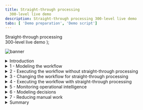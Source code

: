 ```yaml
---
title: Straight-through processing
  300-level live demo
description: Straight-through processing 300-level live demo
tabs: [ 'Demo preparation', 'Demo script']
---
```


  <span>
    Straight-through processing <br/> 300-level live demo
  </span> );

![banner](./images/BA_STP_300_Script_GitHub_banner_8-3-21_short.jpg)

<span id="top"></span>

<details>

<summary>Introduction</summary>
<br/>

Welcome to the straight-through processing demonstration.

<br/>

Today, I will demonstrate how the IBM Cloud Pak for Business Automation supports straight-through processing to automate customer refund requests quickly and easily. We’ll take advantage of the Pak’s workflow and decision management capabilities - along with operational intelligence - to show how business users can lead the effort to transform customer service.

<br/>

Let’s get started.

<br/>

(Demo intro slides <a href="https://ibm.box.com/s/5hlcqm9b22lnmsdrgt2ucki0z37drvad" target="_blank" rel="noreferrer">here</a>)

<br/>

(Printer-ready PDF of demo script <a href="./300-BA-STP-Demo-Script.pdf" target="_blank" rel="noreferrer">here</a>)

<br/>

**[Go to top](#top)**

</details>

<details>

<summary>1 - Modeling the workflow</summary>
<br/>

| **1.1** | **Introduce the refund request process without straight-through processing** |
| :--- | :--- |
| **Narration** | We will look at the process diagram for Focus Corp’s refund request process in Process Designer. Within this low-code environment, the process diagram will control the execution of each refund request. The process diagram adheres to the Business Process Model and Notation (BPMN) standard. We use drag-and-drop to build the process diagram from the palette on the right. This allows us to model the process steps and flow. From there, you can drill down to complete the implementation and testing of the process application. <br/> <br/> Looking at Focus Corp’s refund request process, customers can initiate returns directly from the company’s portal. Currently, each request is routed to a customer service agent for resolution. |
| **Action** &nbsp; 1.1.1 | Show the process diagram for Focus Corp’s **Request Refund without STP** (straight-through processing) in Process Designer, which you opened during your demo preparation. <br/><br/> <img src="./images/Step_1_final_screen.png" width="800" /> |

<br/>

**[Go to top](#top)**

</details>

<details>
<a id="SaaS"></a>
<summary>2 - Executing the workflow without straight-through processing </summary>
<br/>

<InlineNotification>
<strong>NOTE</strong>: The first part of this section is for <strong>SaaS only</strong>. For <strong>ROKS</strong>, please go <a href="#ROKS">here</a>.</InlineNotification>

<br/>

| **2.1** | **Task management and execution (SaaS only)** |
| :--- | :--- |
| **Narration** | The customer service agent uses the Process Portal to work on their tasks. It is also used to launch processes and view the process dashboards. |
| **Action** &nbsp; 2.1.1 | Show the **Process Portal** that you opened during your preparation. Navigator's Work Dashboard may also be used but note the capabilities are different and the default narration does not match. <br/><br/> <img src="./images/four.png" width="800" /><br/> |
| **Narration** | We are looking at the task list for the customer service agent. <br/> <br/> Process Portal is highly customizable to fit your organization's look and feel. The responsive user interface provides flexibility to get work done anywhere, at any time, on any device type, from a desktop device in the office to a mobile device at home or at a customer site. It can be configured through a set of options without having to customize the Process Portal application itself. <br/> <br/> Process Portal has a robust search capability. You can create a customized task list, for example, with specific business data, by saving task-based searches for later use. <br/> <br/> Customer service agents use the task list to organize and work on the tasks assigned to them. Our agent received a new investigation task. |
| **Action** &nbsp; 2.1.2 | Click any **Refund Investigation Issue** task. <br/><br/> <img src="./images/Step_2.1_SaaS_action_2.png" width="800" /><br/> |
| **Narration** | Once I open the task, I will have all the information needed to investigate the refund. Now, I'll claim the task. |
| **Action** &nbsp; 2.1.3 | Click **Claim Task**. <br/><br/> <img src="./images/Step_2.1_SaaS_action_3.png" width="800" /><br/> |
| **Narration** | Let’s review the request data and make an approval decision. |
| **Action** &nbsp; 2.1.4 | Click **Approve Refund**. <br/><br/> <img src="./images/Step_2.1_SaaS_action_4.png" width="800" /><br/> |
| **Narration** | Behind the scenes, the refund process is managed by workflow. Once the investigation task is completed, the system automatically updates Focus Corp’s ordering application and notifies the customer. <br/> <br/> Although the process is managed by workflow, there is currently no straight-through processing since every request must be examined by a customer service agent. Let’s go back to the process diagram and see how we can improve things with straight-through processing. |

<br/>
<a id="ROKS"></a>

<details>

<summary>2a - Executing the workflow without straight-through processing (ROKS only)</summary>
 <br/>

<InlineNotification><strong>NOTE</strong>: This section is for <strong>ROKS only</strong>. For <strong>SaaS</strong>, return to the <a href="#SaaS">top of section 2</a>.</InlineNotification><br/>

| **2.1** | **Task management and execution (ROKS)** |
| :--- | :--- |
| **Narration** | The customer service agent uses Workplace to work on their tasks. It is also used to launch processes and view the process dashboards. |
| **Action** &nbsp; 2.1.1 | Show the **Workplace** window that you opened during your preparation. <br/><br/> <img src="./images/Stu_4.4.4_Self_install.png" width="800" /> |
| **Narration** | We are looking at the task list for the customer service agent. <br/> <br/> Workplace is highly customizable to fit your organization's look and feel. The responsive user interface provides flexibility to get work done anywhere, at any time, on any device type, from a desktop device in the office to a mobile device at home or at a customer site. It can be configured though a set of options without having to customize the Workplace application itself. <br/> <br/> Workplace has a robust search capability. You can create a customized task list, for example, with specific business data, by saving task-based searches for later use. <br/> <br/> Customer service agents use the task list to organize and work on the tasks assigned to them. Our agent received a new investigation task. |
| **Action** &nbsp; 2.1.2 | Click any **Refund Investigation Issue** task. <br/><br/> <img src="./images/Step_2.1_ROKS_action_3.png" width="800" /> |
| **Narration** | Once I open the task, I will have all the information needed to investigate the refund. |
| **Action** &nbsp; 2.1.3 | Click **Approve Refund**. <br/><br/> <img src="./images/Step_2.1_ROKS_action_5.png" width="800" /> |
| **Narration** | Let’s review the request data and make an approval decision. Behind the scenes, the refund process is managed by workflow. Once the investigation task is completed, the system automatically updates Focus Corp’s ordering application and notifies the customer. <br/> <br/> Although the process is managed by workflow, there is currently no straight-through processing since every request must be examined by a customer service agent. Let’s go back to the process diagram and see how we can improve things with straight-through processing. |

<br/>

</details>

<br/>

**[Go to top](#top)**

</details>

<details>

<summary>3 - Changing the workflow for straight-through processing</summary>
<br/>

| **3.1** | **Introduce straight-through processing automation** |
| :--- | :--- |
| **Narration** | Let’s look at how we can streamline the refund process by combining workflow and decision management. |
| **Action** &nbsp; 3.1.1 | Go back to the **Process Designer** tab, and click **Processes** in the menu on the left side. Click **Request Refund**. <br/><br/> <img src="./images/Step_3.1_action_2.png" width="800" /><br/> |
| **Action** &nbsp; 3.1.2 | You will see the following process diagram. <br/><br/> <img src="./images/Step_3.1_final_screen.png" width="800" /><br/> |
| **Narration** | We’ve added a decision task to the workflow that will automatically look at each request and make a refund decision without human intervention. This means that most requests can now be approved or declined in real time. Those that can’t are still routed for manual investigation. <br/><br/> Therefore, we can achieve a significant amount of straight-through processing where we completely process refund requests without human intervention. |

<br/>

**[Go to top](#top)**

</details>

<details>
<summary>4 - Executing the workflow with straight-through processing</summary>
<br/>

| **4.1** | **Refund request approved** |
| :--- | :--- |
| **Narration** | Let’s look at how straight-through processing transforms the refund process. |
| **Action** &nbsp; 4.1.1 | Go to Focus Corp's **Your Returns and Refunds** page. <br/><br/> <img src="./images/Stu_7.2.png" width="800" /><br/> |
| **Action** &nbsp; 4.1.2 | Select the order ending in **AP**. <br/><br/> <img src="./images/Step_4.1_action_2.png" width="800" /><br/> |
| **Action** &nbsp; 4.1.3 | Click **Submit Request** to process the refund. <br/><br/> <img src="./images/Step_4.1_action_3.png" width="800" /><br/> |
| **Action** &nbsp; 4.1.4 | The process executes and generates a **Refund Approved** result. <br/><br/> <img src="./images/Step_4.1_results_screen.png" width="800" /><br/> |
| **Narration** | In this first example, when the customer submits the refund request, the criteria are evaluated by business rules and approval is granted in real time, avoiding a time-consuming manual investigation. |

<br/>

| **4.2** | **Refund request denied** |
| :--- | :--- |
| **Narration** | Let’s look at a second example. |
| **Action** &nbsp; 4.2.1 | Click **Submit Another Refund Request**. <br/><br/> <img src="./images/Step_4.2_action_1.png" width="800" /><br/> |
| **Action** &nbsp; 4.2.2 | Select the order ending in **DE**. <br/><br/> <img src="./images/Step_4.2_action_2.png" width="800" /><br/> |
| **Action** &nbsp; 4.2.3 | Click **Submit Request** to process the refund. <br/><br/> <img src="./images/Step_4.2_action_3.png" width="800" /><br/> |
| **Action** &nbsp; 4.2.4 | The process executes and generates a **Refund Denied** result. <br/><br/> <img src="./images/Step_4.2_results_screen.png" width="800" /><br/> |
| **Narration** | This request clearly did not meet Focus Corp's criteria and resulted in a denial because it was well outside the time window. Even though this refund request resulted in a denial, it was still straight-through processing because there is no manual work. |

<br/>

| **4.3** | **Refund request requires manual investigation** |
| :--- | :--- |
| **Narration** | But what if the business rules determine a request requires investigation? &nbsp; &nbsp; &nbsp; &nbsp; &nbsp; &nbsp; &nbsp; &nbsp; &nbsp; &nbsp; &nbsp; &nbsp; &nbsp; &nbsp; &nbsp; &nbsp; &nbsp; &nbsp; &nbsp; &nbsp; &nbsp; &nbsp; &nbsp; &nbsp; &nbsp; &nbsp; &nbsp; &nbsp; &nbsp; &nbsp; &nbsp; &nbsp; &nbsp; &nbsp; &nbsp; &nbsp; &nbsp; &nbsp; &nbsp; &nbsp; &nbsp; &nbsp; &nbsp; &nbsp; &nbsp; &nbsp; &nbsp; &nbsp; &nbsp; &nbsp; &nbsp; &nbsp; &nbsp; &nbsp; &nbsp; &nbsp; &nbsp; &nbsp; &nbsp; &nbsp; &nbsp; &nbsp; &nbsp; &nbsp; &nbsp; &nbsp; &nbsp; &nbsp; &nbsp; &nbsp; &nbsp; &nbsp; &nbsp; |
| **Action** &nbsp; 4.3.1 | Click **Submit Another Refund Request**. <br/><br/> <img src="./images/Step_4.3_action_1.png" width="800" /><br/> |
| **Action** &nbsp; 4.3.2 | Select the order ending in **MA**. <br/><br/> <img src="./images/Step_4.3_action_2.png" width="800" /><br/> |
| **Action** &nbsp; 4.3.3 | Click **Submit Request** to process the refund. &nbsp; &nbsp; &nbsp; &nbsp; &nbsp; &nbsp; &nbsp; &nbsp; &nbsp; &nbsp; &nbsp; &nbsp; &nbsp; &nbsp; &nbsp; &nbsp; &nbsp; ; <br/><br/> <img src="./images/Step_4.3_action_3.png" width="800" /><br/> |
| **Action** &nbsp; 4.3.4 | The process executes and generates a **Refund Investigation** result. &nbsp; &nbsp; &nbsp; &nbsp; &nbsp; &nbsp; &nbsp; &nbsp; &nbsp; &nbsp; &nbsp;  <br/><br/> <img src="./images/Step_4.3_results_screen.png" width="800" /><br/> |
| **Narration** | In this case, workflow routes the request to a customer service agent to do the investigation. &nbsp; &nbsp; &nbsp; &nbsp; &nbsp; &nbsp; &nbsp; &nbsp; &nbsp; &nbsp; &nbsp; &nbsp; &nbsp; &nbsp; &nbsp; &nbsp; &nbsp; &nbsp; &nbsp; &nbsp; &nbsp; &nbsp; &nbsp; &nbsp; &nbsp; &nbsp; &nbsp; &nbsp; &nbsp; &nbsp; &nbsp; &nbsp; &nbsp; &nbsp; &nbsp; &nbsp; &nbsp; &nbsp; &nbsp; &nbsp; &nbsp; &nbsp; &nbsp; &nbsp; &nbsp; &nbsp; &nbsp; &nbsp; &nbsp; &nbsp; &nbsp; &nbsp; &nbsp; &nbsp; &nbsp; &nbsp; &nbsp; &nbsp; &nbsp; &nbsp; &nbsp; &nbsp; &nbsp; &nbsp; &nbsp; &nbsp; &nbsp; &nbsp; &nbsp; &nbsp; &nbsp; &nbsp; &nbsp; &nbsp; &nbsp; &nbsp; &nbsp; &nbsp; &nbsp; &nbsp; &nbsp; &nbsp; &nbsp; &nbsp; &nbsp; &nbsp; &nbsp; &nbsp; &nbsp; &nbsp; &nbsp; &nbsp; &nbsp; &nbsp; &nbsp; &nbsp; &nbsp; &nbsp; &nbsp; &nbsp; &nbsp; &nbsp; &nbsp; &nbsp; &nbsp; &nbsp; &nbsp; &nbsp; &nbsp; &nbsp; &nbsp; &nbsp; |

<br/>

**[Go to top](#top)**

</details>

<details>
<summary>5 - Monitoring operational intelligence</summary>
<br/>

| **5.1** | **Review the refund dashboard** |
| :--- | :--- |
| **Narration** | Let’s look at the refund dashboard to see how much straight-through processing we’ve achieved. |
| **Action** &nbsp; 5.1.1 | Click the **Refund Dashboard** tab that you opened during your preparation. In this step, you are just speaking to the displayed dashboard. <br/><br/> <img src="./images/Step_5.1_action_1.png" width="800" /><br/> |
| **Narration** | So far, the percentage of manually processed requests is still around 70%, with the average manual investigation taking over two hours. <br/> <br/> Let’s look at what’s behind this dashboard. <br/> <br/> First, as the refund process runs, the system can collect and process historical data and make it available for visualization. <br/> <br/> Next, the Business Performance Center is a no-code monitoring application in the IBM Cloud Pak for Business Automation. Dashboards can be designed and shared in minutes that provide insight into important business activities and processes. You can prepare, design, and track visualizations of metrics, key performance indicators (KPIs), and other measurements of business performance in customizable dashboards. <br/> <br/> Additionally, the historical data can be used to feed a data lake to apply machine learning to your automations. For example, to make even more sophisticated refund decisions, we could use a data lake to incorporate machine learning into our refund process. The Cloud Pak for Business Automation includes some machine learning samples to help you get started. |

<br/>

**[Go to top](#top)**

</details>

<details>

<summary>6 - Modeling decisions</summary>
<br/>

| **6.1** | **Review the refund approval decision model** |
| :--- | :--- |
| **Narration** | Let’s look at how the business analyst can create and manage business rules to further increase straight-through processing. The business rules replicate how experts make refund decisions. <br/> <br/> Using no-code decision modeling, business analysts can easily author and test refund decision criteria. |
| **Action** &nbsp; 6.1.1 | Go to your **Decision Center** tab that you opened during your preparation. <br/><br/> <img src="./images/DecisionCenter.png" width="800" /><br/> |
| **Action** &nbsp; 6.1.2 | Click the decision service named **Refund Processing**. <br/><br/> <img src="./images/Step_6.1_action_2.png" width="800" /><br/> |
| **Action** &nbsp; 6.1.3 | When the **Refund Processing** decision screen appears, click **main**. <br/><br/> <img src="./images/Step_6.1_action_3.png" width="800" /><br/> |
| **Action** &nbsp; 6.1.4 | The next screen has several blue tabs at the top. Make sure **Decision Model** is selected. <br/><br/> <img src="./images/Step_6.1_action_4.png" width="800" /><br/> |
| **Narration** | This is the decision model for the refund request decision service. A decision model uses a diagram to break the decision (the top blue box) down into sub-decisions (additional blue boxes) and input data (green ovals), which all contribute to the final refund decision. &nbsp; &nbsp; &nbsp; &nbsp; &nbsp; &nbsp; &nbsp; &nbsp; &nbsp; &nbsp; &nbsp; &nbsp; &nbsp; &nbsp; &nbsp; &nbsp; &nbsp; &nbsp; &nbsp; &nbsp; &nbsp; &nbsp; &nbsp; &nbsp; &nbsp; &nbsp; &nbsp; &nbsp; &nbsp; &nbsp; &nbsp; &nbsp; &nbsp; &nbsp; &nbsp; &nbsp; &nbsp; &nbsp; &nbsp; &nbsp; &nbsp; &nbsp; &nbsp; &nbsp; &nbsp; &nbsp; &nbsp; &nbsp; |

<br/>

| **6.2** | **Review the decision tables** |
| :--- | :--- |
| **Narration** | To partially automate the refund request process, we’ve used two main decision tables. A decision table groups rules with similar conditions and actions but use different thresholds or values. |
| **Action** &nbsp; 6.2.1 | Click **Validate Time Window** in the decision diagram. <br/><br/> <img src="./images/Step_6.1_action_5.png" width="800" /><br/> |
| **Action** &nbsp; 6.2.2 | Click **Validate Time Window** in the **Decision logic** section on the left side of the screen, scrolling down as needed.  <br/><br/> <img src="./images/Step_6.1_action_6.png" width="800" /><br/> |
| **Narration** | The first decision table considers the customer’s reason for return, the days since order, and the condition of the item. These are the same criteria that a customer service agent would use to make a refund request decision, but now the decision is automated and executes in real time. |
| **Action** &nbsp; 6.2.3 | Close the **Validate Time Window** table. <br/><br/> <img src="./images/Step_6.1_action_7.png" width="800" /><br/> |
| **Action** &nbsp; 6.2.4 | Click **Validate Type of Goods** in the decision diagram. <br/><br/> <img src="./images/Step_6.1_action_8.png" width="800" /><br/> |
| **Action** &nbsp; 6.2.5 | Click **Validate Type of Goods** in the **Decision logic** section on the left side of the screen, scrolling down as needed. <br/><br/> <img src="./images/Step_6.1_action_9.png" width="800" /><br/> |
| **Narration** | The second sub-decision has a table that considers the type of item being returned together with its condition. |
| **Action** &nbsp; 6.2.6 | Close the **Validate Type of Goods** table. <br/><br/> <img src="./images/Step_6.1_action_10.png" width="800" /> <br/>|

<br/>

| **6.3** | **Make the final refund decision** |
| :--- | :--- |
| **Narration** | The final refund decision is made by combining the results of the 'Validate Time Window' and 'Validate Type of Goods' sub-decisions. &nbsp; &nbsp; &nbsp; &nbsp; &nbsp; &nbsp; &nbsp; &nbsp; &nbsp; &nbsp; &nbsp; &nbsp; &nbsp; &nbsp; &nbsp; &nbsp; &nbsp; &nbsp; &nbsp; &nbsp; &nbsp; &nbsp; &nbsp; &nbsp; &nbsp; &nbsp; &nbsp; &nbsp; &nbsp; &nbsp; &nbsp; &nbsp; &nbsp; &nbsp; &nbsp; &nbsp; &nbsp; &nbsp; &nbsp; &nbsp; &nbsp; &nbsp; &nbsp; &nbsp; &nbsp; &nbsp; &nbsp; &nbsp; &nbsp; &nbsp; &nbsp; &nbsp; &nbsp; &nbsp; &nbsp; &nbsp; &nbsp; &nbsp; &nbsp; &nbsp; &nbsp; &nbsp; &nbsp; &nbsp; &nbsp; &nbsp; &nbsp; &nbsp; &nbsp; &nbsp; &nbsp; &nbsp; &nbsp; |
| **Action** &nbsp; 6.3.1 | Click **Final Refund Decision** in the decision diagram. <br/><br/> <img src="./images/Step_6.1_action_11.png" width="800" /><br/> |
| **Action** &nbsp; 6.3.2 | Click **Manual Decision** in the **Decision logic** section on the left side of the screen, scrolling down as needed. <br/><br/> <img src="./images/Step_6.1_action_12.png" width="800" /><br/> |
| **Narration** | We’ve combined the two sub-decisions to make the final response using a simple text rule. <br/><br/> Business analysts can change the rules to achieve higher levels of straight-through processing or to adapt to changing business conditions. |
| **Action** &nbsp; 6.3.3 | Close the **Manual Decision** text rule. <br/><br/> <img src="./images/Step_6.1_action_13.png" width="800" /><br/> |

<br/>

**[Go to top](#top)**

</details>

<details>
<summary>7 - Reducing manual work</summary>
<br/>

| **7.1** | **Compare two versions of the refund decision model** |
| :---         | :--- |
| **Narration** | After running these rules for a few weeks, we realize we can further reduce manual investigations without increasing our risk. <br/> <br/> The decision model can be changed without having to change the underlying process application. <br/> <br/> The business analyst previously created a new version of the decision model to enhance the level of straight-through processing by reducing the number of manual investigations. <br/> <br/> Now, let’s compare the before and after versions to see what changed. |
| **Action** &nbsp; 7.1.1 | On the top left of the Decision Center, click the arrow next to **main** and select **Reduce Manual Processing**. <br/><br/> <img src="./images/Step_7.1_action_1.png" width="800" /><br/> |
| **Action** &nbsp; 7.1.2 | Click the **maximize** icon towards the top right of the Decision Center (right below the blue bar). This opens the Decision Model view. <br/><br/> <img src="./images/Step_7.1_action_2.png" width="800" /><br/> |
| **Action** &nbsp; 7.1.3 | Click the **Compare** icon on the top right of the Decision Model view. <br/><br/> <img src="./images/Step_7.1_action_3.png" width="800" /><br/> |
| **Action** &nbsp; 7.1.4 | When a window opens to prompt a comparison of V1.0 and the current version, click the **Compare** button. <br/><br/> <img src="./images/Step_7.1_action_4.png" width="800" /><br/> |
| **Action** &nbsp; 7.1.5 | Click the arrows next to the two changes on the top left to display rule changes above the two decision diagrams. <br/><br/> <img src="./images/Step_7.1_action_5.png" width="800" /><br/> |
| **Narration** | We select the two versions we wish to compare and see a side-by-side comparison of the two versions with details of the changes highlighted in the diagram and summarized above. &nbsp; &nbsp; &nbsp; &nbsp; &nbsp; &nbsp; &nbsp; &nbsp; &nbsp; &nbsp; &nbsp; &nbsp; &nbsp; &nbsp; &nbsp; &nbsp; &nbsp; &nbsp; &nbsp; &nbsp; &nbsp; &nbsp; &nbsp; &nbsp; &nbsp; &nbsp; |
| **Action** &nbsp; 7.1.6 | Click **Reduce Manual Processing** at the top left side of the page. <br/><br/> <img src="./images/Step_7.1_action_6.png" width="800" /><br/> |

<br/>

| **7.2** | **Test a new version of the refund decision model** |
| :---         | :--- |
| **Narration** | The business analyst can also validate that the updated rules pass the regression test suite. One or more test suites can be created and executed. Let’s run one now and review the results. |
| **Action** &nbsp; 7.2.1 | Click the **Tests** tab. <br/><br/> <img src="./images/Step_7.1_action_7.png" width="800" /><br/> |
| **Action** &nbsp; 7.2.2 | Click the **run** icon next to **Refund Process Operation**. <br/><br/><InlineNotification><strong>NOTE</strong>: Make sure you are on the <strong>Test Suites</strong> sub-tab and not on the <strong>Reports</strong> sub-tab.</InlineNotification><br/> <img src="./images/Step_7.1_action_8.png" width="800" /><br/> |
| **Action** &nbsp; 7.2.3 | Click **OK** on the **Run Test Suite** dialog box. <br/><br/> <img src="./images/Step_7.1_action_9.png" width="800" /><br/> |
| **Action** &nbsp; 7.2.4 | Click the name of your report to access it. <br/><br/> <img src="./images/Step_7.1_action_10.png" width="800" /><br/> |
| **Action** &nbsp; 7.2.5 | You will see the following test suite report. <br/><br/> <img src="https://raw.githubusercontent.com/ibm-garage-tsa/platinum-demos/master/src/pages/300-business-automation/images/Step_7.1_final_comparison_report.png" width="800" /><br/> |
| **Narration** | All the scenarios succeeded, and the results were all as expected. <br/> <br/> Once ready, the new version of the rules can be pushed into production by the business team (if they have the permission) or the IT team, depending on your governance processes. |

<br/>

**[Go to top](#top)**

</details>

<details>

<summary>Summary</summary>

<br/>

Using the Cloud Pak for Business Automation, we had all the capabilities needed to significantly reduce the amount of manual refund processing. We combined workflow and decision automation to increase straight-through processing, which resulted in a lower average completion time, lower costs, and more consistent customer communication throughout the process.

<br/>

Thank you for attending today’s presentation.

<br/>

**[Go to top](#top)**

</details>
